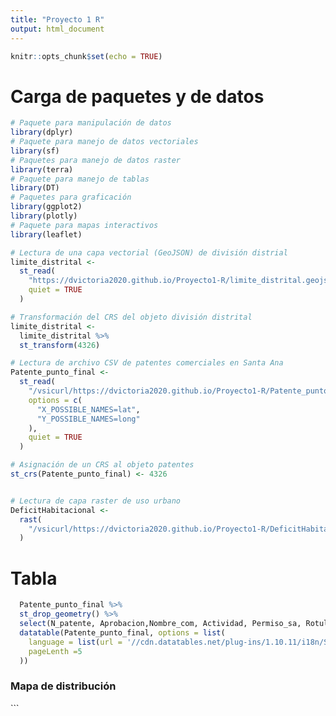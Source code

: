 ```yaml
---
title: "Proyecto 1 R"
output: html_document
---
```


```r
knitr::opts_chunk$set(echo = TRUE)
```

# Carga de paquetes y de datos

```r
# Paquete para manipulación de datos
library(dplyr)
# Paquete para manejo de datos vectoriales
library(sf)
# Paquetes para manejo de datos raster
library(terra)
# Paquete para manejo de tablas
library(DT)
# Paquetes para graficación
library(ggplot2)
library(plotly)
# Paquete para mapas interactivos
library(leaflet)
```


```r
# Lectura de una capa vectorial (GeoJSON) de división distrial
limite_distrital <-
  st_read(
    "https://dvictoria2020.github.io/Proyecto1-R/limite_distrital.geojson",
    quiet = TRUE
  )

# Transformación del CRS del objeto división distrital
limite_distrital <-
  limite_distrital %>%
  st_transform(4326)

# Lectura de archivo CSV de patentes comerciales en Santa Ana
Patente_punto_final <-
  st_read(
    "/vsicurl/https://dvictoria2020.github.io/Proyecto1-R/Patente_punto_final.csv",
    options = c(
      "X_POSSIBLE_NAMES=lat",
      "Y_POSSIBLE_NAMES=long"
    ),
    quiet = TRUE
  )

# Asignación de un CRS al objeto patentes
st_crs(Patente_punto_final) <- 4326


# Lectura de capa raster de uso urbano
DeficitHabitacional <-
  rast(
    "/vsicurl/https://dvictoria2020.github.io/Proyecto1-R/DeficitHabitacional.png",
  )

```


# Tabla

```r
  Patente_punto_final %>%
  st_drop_geometry() %>%
  select(N_patente, Aprobacion,Nombre_com, Actividad, Permiso_sa, Rotulo, N_finca, Tipo_perso, Direccion_, Distrito) %>%
  datatable(Patente_punto_final, options = list(
    language = list(url = '//cdn.datatables.net/plug-ins/1.10.11/i18n/Spanish.json'),
    pageLenth =5
  ))
```


### Mapa de distribución


```
